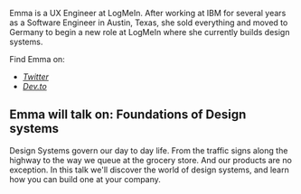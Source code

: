 Emma is a UX Engineer at LogMeIn. After working at IBM for several years as a Software Engineer in Austin, Texas, 
she sold everything and moved to Germany to begin a new role at LogMeIn where she currently builds design systems.

Find Emma on:

- *[Twitter](https://twitter.com/EmmaWedekind)*
- *[Dev.to](https://dev.to/EmmaWedeKind)*

## Emma will talk on: Foundations of Design systems

Design Systems govern our day to day life. From the traffic signs along the highway to the way we queue at the grocery store. And our products are no exception.
In this talk we'll discover the world of design systems, and learn how you can build one at your company.

